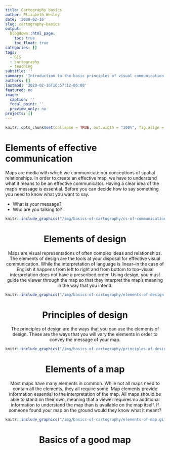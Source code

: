 ```yaml
---
title: Cartography basics
author: Elizabeth Wesley
date: '2020-02-16'
slug: cartography-basics
output:
  blogdown::html_page:
    toc: true
    toc_float: true
categories: []
tags:
  - GIS
  - cartography
  - teaching
subtitle: ''
summary: 'Introduction to the basic principles of visual communication and their application to effective mapmaking.'
authors: []
lastmod: '2020-02-16T16:57:12-06:00'
featured: no
image:
  caption: ''
  focal_point: ''
  preview_only: no
projects: []
---
```


```r
knitr::opts_chunk$set(collapse = TRUE, out.width = "100%", fig.align = "center")
```

# **Elements of effective communication**

Maps are media with which we communicate our conceptions of spatial relationships. In order to create an effective map, we have to understand what it means to be an effective communicator. Having a clear idea of the map's message is essential. Before you can decide how to say something you need to know what you want to say. 

* What is your message? 
* Who are you talking to?

<center>
```r
knitr::include_graphics("/img/basics-of-cartography/cs-of-communication.jpg")
```


# **Elements of design**

Maps are visual representations of often complex ideas and relationships. The elements of design are the tools at your disposal for effective visual communication. While the interpretation of language is linear--in the case of English it happens from left to right and from bottom to top--visual interpretation does not have a prescribed order. Using design, you must guide the viewer through the map so that they interpret the map's meaning in the way that you intend.

<center>
```r

knitr::include_graphics("/img/basics-of-cartography/elements-of-design.jpg")
```

# **Principles of design**

The principles of design are the ways that you can use the elements of design. These are the ways that you will vary the elements in order to convey the message of your map.

<center>
```r

knitr::include_graphics("/img/basics-of-cartography/principles-of-design.jpg")
```

# **Elements of a map**

Most maps have many elements in common. While not all maps need to contain all the elements, they all require some. Map elements provide information essential to the interpretation of the map. All maps should be able to stand on their own, meaning that a viewer requires no additional information to understand the map than is available on the map itself. If someone found your map on the ground would they know what it meant?

<center>
```r

knitr::include_graphics("/img/basics-of-cartography/elements-of-map.gif")
```

# **Basics of a good map**

